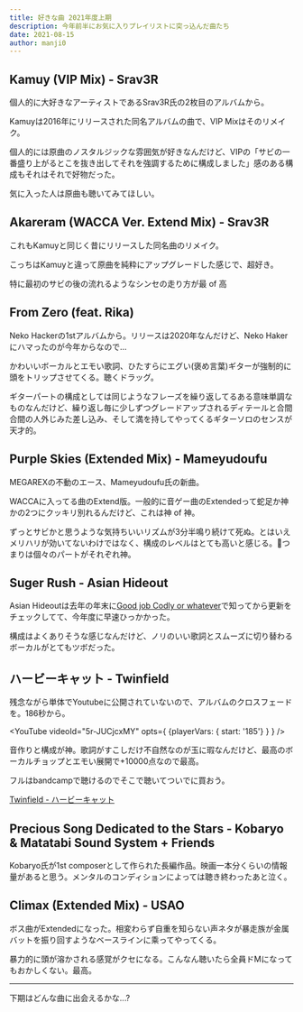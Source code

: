 ```yaml
---
title: 好きな曲 2021年度上期
description: 今年前半にお気に入りプレイリストに突っ込んだ曲たち
date: 2021-08-15
author: manji0
---
```


## Kamuy (VIP Mix) - Srav3R
個人的に大好きなアーティストであるSrav3R氏の2枚目のアルバムから。

<YouTube videoId="F-YdVVo4wV0" />

Kamuyは2016年にリリースされた同名アルバムの曲で、VIP Mixはそのリメイク。

個人的には原曲のノスタルジックな雰囲気が好きなんだけど、VIPの「サビの一番盛り上がるとこを抜き出してそれを強調するために構成しました」感のある構成もそれはそれで好物だった。

気に入った人は原曲も聴いてみてほしい。

<YouTube videoId="8BgUFpILcDA" />

## Akareram (WACCA Ver. Extend Mix) - Srav3R
これもKamuyと同じく昔にリリースした同名曲のリメイク。

こっちはKamuyと違って原曲を純粋にアップグレードした感じで、超好き。

<YouTube videoId="MbEy3j0vhhM" />

特に最初のサビの後の流れるようなシンセの走り方が最 of 高

## From Zero (feat. Rika)
Neko Hackerの1stアルバムから。リリースは2020年なんだけど、Neko Hakerにハマったのが今年からなので...

<YouTube videoId="GoLyPUxbUC0" />

かわいいボーカルとエモい歌詞、ひたすらにエグい(褒め言葉)ギターが強制的に頭をトリップさせてくる。聴くドラッグ。

ギターパートの構成としては同じようなフレーズを繰り返してるある意味単調なものなんだけど、繰り返し毎に少しずつグレードアップされるディテールと合間合間の人外じみた差し込み、そして満を持してやってくるギターソロのセンスが天才的。

## Purple Skies (Extended Mix) - Mameyudoufu
MEGAREXの不動のエース、Mameyudoufu氏の新曲。

<YouTube videoId="a3vJsbHbS3s" />

WACCAに入ってる曲のExtend版。一般的に音ゲー曲のExtendedって蛇足か神かの2つにクッキリ別れるんだけど、これは神 of 神。

ずっとサビかと思うような気持ちいいリズムが3分半鳴り続けて死ぬ。とはいえメリハリが効いてないわけではなく、構成のレベルはとても高いと感じる。つまりは個々のパートがそれぞれ神。



## Suger Rush - Asian Hideout

Asian Hideoutは去年の年末に[Good job Codly or whatever](https://www.youtube.com/watch?v=roCDWSxslAI)で知ってから更新をチェックしてて、今年度に早速ひっかかった。

<YouTube videoId="8Kx9Y2ot2d8" />

構成はよくありそうな感じなんだけど、ノリのいい歌詞とスムーズに切り替わるボーカルがとてもツボだった。

## ハービーキャット - Twinfield

残念ながら単体でYoutubeに公開されていないので、アルバムのクロスフェードを。186秒から。

<YouTube videoId="5r-JUCjcxMY" opts={ {playerVars: { start: '185'} } } />

音作りと構成が神。歌詞がすこしだけ不自然なのが玉に瑕なんだけど、最高のボーカルチョップとエモい展開で+10000点なので最高。

フルはbandcampで聴けるのでそこで聴いてついでに買おう。

[Twinfield - ハービーキャット](https://nextlight.bandcamp.com/track/--12)

## Precious Song Dedicated to the Stars - Kobaryo & Matatabi Sound System + Friends
Kobaryo氏が1st composerとして作られた長編作品。映画一本分くらいの情報量があると思う。メンタルのコンディションによっては聴き終わったあと泣く。

<YouTube videoId="QC-8uSMRK2s" />

## Climax (Extended Mix) - USAO
ボス曲がExtendedになった。相変わらず自重を知らない声ネタが暴走族が金属バットを振り回すようなベースラインに乘ってやってくる。

<YouTube videoId="y6O2agpKu2U" />

暴力的に頭が溶かされる感覚がクセになる。こんなん聴いたら全員ドMになってもおかしくない。最高。

---

下期はどんな曲に出会えるかな...?
